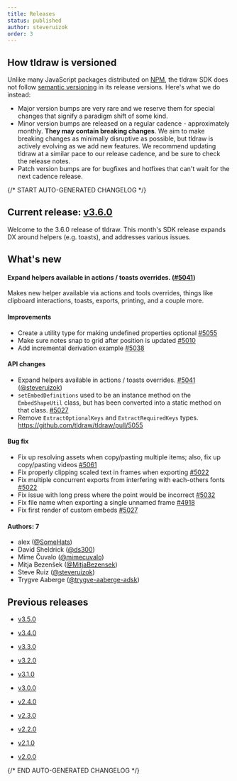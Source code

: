 ```yaml
---
title: Releases
status: published
author: steveruizok
order: 3
---
```


## How tldraw is versioned

Unlike many JavaScript packages distributed on [NPM](https://www.npmjs.com/), the tldraw SDK does not follow [semantic versioning](https://semver.org/) in its release versions. Here's what we do instead:

- Major version bumps are very rare and we reserve them for special changes that signify a paradigm shift of some kind.
- Minor version bumps are released on a regular cadence - approximately monthly. **They may contain breaking changes**. We aim to make breaking changes as minimally disruptive as possible, but tldraw is actively evolving as we add new features. We recommend updating tldraw at a similar pace to our release cadence, and be sure to check the release notes.
- Patch version bumps are for bugfixes and hotfixes that can't wait for the next cadence release.

{/* START AUTO-GENERATED CHANGELOG */}

## Current release: [v3.6.0](/releases/v3.6.0)

Welcome to the 3.6.0 release of tldraw. This month's SDK release expands DX around helpers (e.g. toasts), and addresses various issues.

## What's new

#### Expand helpers available in actions / toasts overrides. ([#5041](https://github.com/tldraw/tldraw/pull/5041))

Makes new helper available via actions and tools overrides, things like clipboard interactions, toasts, exports, printing, and a couple more.

#### Improvements

- Create a utility type for making undefined properties optional [#5055](https://github.com/tldraw/tldraw/pull/5055)
- Make sure notes snap to grid after position is updated [#5010](https://github.com/tldraw/tldraw/pull/5010)
- Add incremental derivation example [#5038](https://github.com/tldraw/tldraw/pull/5038)

#### API changes

- Expand helpers available in actions / toasts overrides. [#5041](https://github.com/tldraw/tldraw/pull/5041) ([@steveruizok](https://github.com/steveruizok))
- `setEmbedDefinitions` used to be an instance method on the `EmbedShapeUtil` class, but has been converted into a static method on that class. [#5027](https://github.com/tldraw/tldraw/pull/5027)
- Remove `ExtractOptionalKeys` and `ExtractRequiredKeys` types. https://github.com/tldraw/tldraw/pull/5055

#### Bug fix

- Fix up resolving assets when copy/pasting multiple items; also, fix up copy/pasting videos [#5061](https://github.com/tldraw/tldraw/pull/5061)
- Fix properly clipping scaled text in frames when exporting [#5022](https://github.com/tldraw/tldraw/pull/5022)
- Fix multiple concurrent exports from interfering with each-others fonts [#5022](https://github.com/tldraw/tldraw/pull/5022)
- Fix issue with long press where the point would be incorrect [#5032](https://github.com/tldraw/tldraw/pull/5032)
- Fix file name when exporting a single unnamed frame [#4918](https://github.com/tldraw/tldraw/pull/4918)
- Fix first render of custom embeds [#5027](https://github.com/tldraw/tldraw/pull/5027)

#### Authors: 7

- alex ([@SomeHats](https://github.com/SomeHats))
- David Sheldrick ([@ds300](https://github.com/ds300))
- Mime Čuvalo ([@mimecuvalo](https://github.com/mimecuvalo))
- Mitja Bezenšek ([@MitjaBezensek](https://github.com/MitjaBezensek))
- Steve Ruiz ([@steveruizok](https://github.com/steveruizok))
- Trygve Aaberge ([@trygve-aaberge-adsk](https://github.com/trygve-aaberge-adsk))

## Previous releases

- [v3.5.0](/releases/v3.5.0)

- [v3.4.0](/releases/v3.4.0)

- [v3.3.0](/releases/v3.3.0)

- [v3.2.0](/releases/v3.2.0)

- [v3.1.0](/releases/v3.1.0)

- [v3.0.0](/releases/v3.0.0)

- [v2.4.0](/releases/v2.4.0)

- [v2.3.0](/releases/v2.3.0)

- [v2.2.0](/releases/v2.2.0)

- [v2.1.0](/releases/v2.1.0)

- [v2.0.0](/releases/v2.0.0)

{/* END AUTO-GENERATED CHANGELOG */}
